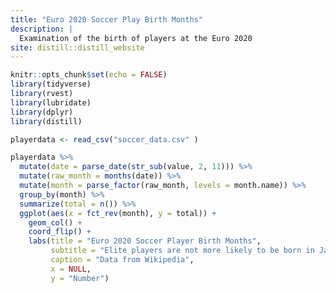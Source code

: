 ```yaml
---
title: "Euro 2020 Soccer Play Birth Months"
description: |
  Examination of the birth of players at the Euro 2020
site: distill::distill_website
---
```



```r
knitr::opts_chunk$set(echo = FALSE)
library(tidyverse)
library(rvest)
library(lubridate)
library(dplyr)
library(distill)
```

```r
playerdata <- read_csv("soccer_data.csv" )
```

```r
playerdata %>% 
  mutate(date = parse_date(str_sub(value, 2, 11))) %>% 
  mutate(raw_month = months(date)) %>% 
  mutate(month = parse_factor(raw_month, levels = month.name)) %>% 
  group_by(month) %>% 
  summarize(total = n()) %>% 
  ggplot(aes(x = fct_rev(month), y = total)) +
    geom_col() +
    coord_flip() +
    labs(title = "Euro 2020 Soccer Player Birth Months",
         subtitle = "Elite players are not more likely to be born in January",
         caption = "Data from Wikipedia",
         x = NULL,
         y = "Number")
```

